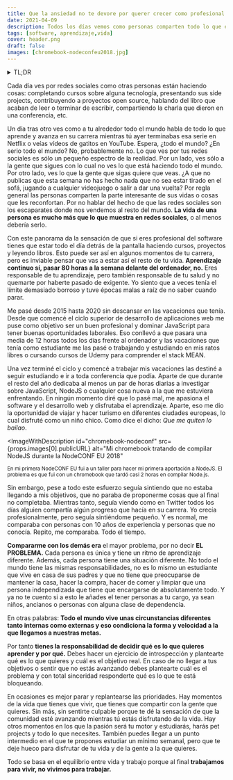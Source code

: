 ```yaml
---
title: Que la ansiedad no te devore por querer crecer como profesional del software
date: 2021-04-09
description: Todos los días vemos como personas comparten todo lo que están aprendiendo, proyectos que están construyendo,charlas que están dando y en definitiva compartiendo conocimiento. Esto da la sensación de que en esta industria tienes que estar en un continuo non stop de aprendizaje y hacer cosas. Sin embargo, esto no es así.
tags: [software, aprendizaje,vida]
cover: header.png
draft: false
images: [chromebook-nodeconfeu2018.jpg]
---
```


<details>
    <summary role="button">
        TL;DR
    </summary>

> No te compares contra internet. El objetivo final de tu vida debe ser hacer
> lo que te haga sentir feliz. Si quieres ser mejor en algo disfruta del
> camino, disfruta del proceso, y no tengas prisa por llegar al objetivo
> final. De nada te sirve ser el experto o la experta en un campo si por el
> camino te dejas la salud, tu familia o tu vida personal.
>
> Si hay una época
> en la que te apetece darlo todo y exprimir cada día aprendiendo e
> investigando, adelante. Sin embargo, si tienes otra que lo que quieres es
> terminar de trabajar y salir a la playa o pasarte la tarde con la gente
> que quieres, no te sientas culpable. La vida está para disfrutarla.


</details>


Cada día ves por redes sociales como otras personas están haciendo cosas:
completando cursos sobre alguna tecnología, presentando sus side projects,
contribuyendo a proyectos open source, hablando del libro que acaban de leer o
terminar de escribir, compartiendo la charla que dieron en una conferencia, etc.

Un día tras otro ves como a tu alrededor todo el mundo habla de todo lo que
aprende y avanza en su carrera mientras tú ayer terminabas esa serie en Netflix
o veías vídeos de gatitos en YouTube. Espera, ¿todo el mundo? ¿En serio todo el mundo? No,
probablemente no. Lo que ves por tus redes sociales es sólo un pequeño espectro
de la realidad. Por un lado, ves sólo a la gente que sigues con lo cual no ves
lo que está haciendo todo el mundo. Por otro lado, ves lo que la gente que sigas
quiere que veas. ¿A que no publicas que esta semana no has hecho nada que no sea
estar tirado en el sofá, jugando a cualquier videojuego o salir a dar una
vuelta? Por regla general las personas comparten la parte interesante de sus
vidas o cosas que les reconfortan. Por no hablar del hecho de que las redes
sociales son los escaparates donde nos vendemos al resto del mundo. **La vida de
una persona es mucho más que lo que muestra en redes sociales**, o al menos debería serlo.

Con este panorama da la sensación de que si eres profesional del software tienes
que estar todo el día detrás de la pantalla haciendo cursos, proyectos y leyendo
libros. Esto puede ser así en algunos momentos de tu carrera, pero es inviable
pensar que vas a estar así el resto de tu vida. **Aprendizaje continuo sí, pasar
80 horas a la semana delante del ordenador, no.** Eres responsable de tu
aprendizaje, pero también responsable de tu salud y no quemarte por haberte
pasado de exigente. Yo siento que a veces tenía el límite demasiado borroso y
tuve épocas malas a raíz de no saber cuando parar.

Me pasé desde 2015 hasta 2020 sin descansar en las vacaciones que tenía. Desde
que comencé el ciclo superior de desarrollo de aplicaciones web me puse como
objetivo ser un buen profesional y dominar JavaScript para tener buenas
oportunidades laborales. Eso conllevó a que pasara una media de 12 horas todos los días
frente al ordenador y las vacaciones que tenía como estudiante me las pasé o
trabajando y estudiando en mis ratos libres o cursando cursos de Udemy para
comprender el stack MEAN.

Una vez terminé el ciclo y comencé a trabajar mis vacaciones las destiné a
seguir estudiando e ir a toda conferencia que podía. Aparte de que durante el
resto del año dedicaba al menos un par de horas diarias a investigar sobre
JavaScript, NodeJS o cualquier cosa nueva a la que me estuviera enfrentando. En
ningún momento diré que lo pasé mal, me apasiona el software y el desarrollo web
y disfrutaba el aprendizaje. Aparte, eso me dio la oportunidad de viajar y hacer
turismo en diferentes ciudades europeas, lo cual disfruté como un niño chico. Como dice el dicho: *Que me quiten lo
bailao*.

<ImageWithDescription
  id="chromebook-nodeconf"
  src={props.images[0].publicURL}
  alt="Mi chromebook tratando de compilar NodeJS durante la NodeCONF EU 2018"
>
  <small>
    En mi primera NodeCONF EU fui a un taller para hacer mi primera aportación
    a NodeJS. El problema es que fui con un chromebook que tardó casi 2 horas en
    compilar Node.js.
  </small>
</ImageWithDescription>

Sin embargo, pese a todo este esfuerzo seguía sintiendo que no estaba llegando a
mis objetivos, que no paraba de proponerme cosas que al final no completaba.
Mientras tanto, seguía viendo como en Twitter todos los días alguien compartía
algún progreso que hacía en su carrera. Yo crecía profesionalmente, pero seguía
sintiéndome pequeño. Y es normal, me comparaba con personas con 10 años de
experiencia y personas que no conocía. Repito, me comparaba. Todo el tiempo.

**Compararme con los demás era** el mayor problema, por no decir **EL PROBLEMA.** Cada persona es única y tiene un
ritmo de aprendizaje diferente. Además, cada persona tiene una situación
diferente. No todo el mundo tiene las mismas responsabilidades, no es lo mismo
un estudiante que vive en casa de sus padres y que no tiene que preocuparse de
mantener la casa, hacer la compra, hacer de comer y limpiar que una persona
independizada que tiene que encargarse de absolutamente todo. Y ya no te cuento
si a esto le añades el tener personas a tu cargo, ya sean niños, ancianos o
personas con alguna clase de dependencia.

En otras palabras: **Todo el mundo vive unas circunstancias diferentes tanto
internas como externas y eso condiciona la forma y velocidad a la que llegamos a
nuestras metas.**

Por tanto **tienes la responsabilidad de decidir qué es lo que quieres aprender y
por qué.** Debes hacer un ejercicio de introspección y plantearte qué es lo que
quieres y cuál es el objetivo real. En caso de no llegar a tus objetivos o
sentir que no estás avanzando debes plantearte cuál es el problema y con total
sinceridad responderte qué es lo que te está bloqueando.

En ocasiones es mejor parar y replantearse las prioridades. Hay momentos de la vida que tienes que
vivir, que tienes que compartir con la gente que quieres. Sin más, sin sentirte
culpable porque te dé la sensación de que la comunidad esté avanzando mientras
tú estás disfrutando de la vida. Hay otros momentos en los que la pasión será tu
motor y estudiarás, harás pet projects y todo lo que necesites. También puedes
llegar a un punto intermedio en el que te propones estudiar un mínimo semanal,
pero que te deje hueco para disfrutar de tu vida y de la gente a la que quieres.

Todo se basa en el equilibrio entre vida y trabajo porque al final **trabajamos
para vivir, no vivimos para trabajar.**
